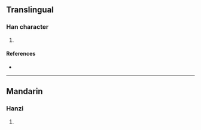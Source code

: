 {{character info/new}}
==Translingual==

===Han character===
{{Han char|rn=9|rad=人|as=10|sn=12|four=|canj=OMVI|ids=⿰亻辱}}

# {{defn|Han|sort=人10}}

====References====
* {{Han ref|kx=0112.230|dkj=00943|dj=0240.080|hdz=10202.020|uh=5089|ud=20617}}

----

==Mandarin==

===Hanzi===
{{cmn-hanzi|pin=[[rù]] ([[ru4]])|wg=ju<sup>4</sup>}}

# {{defn|lang=cmn|sort=人10}}